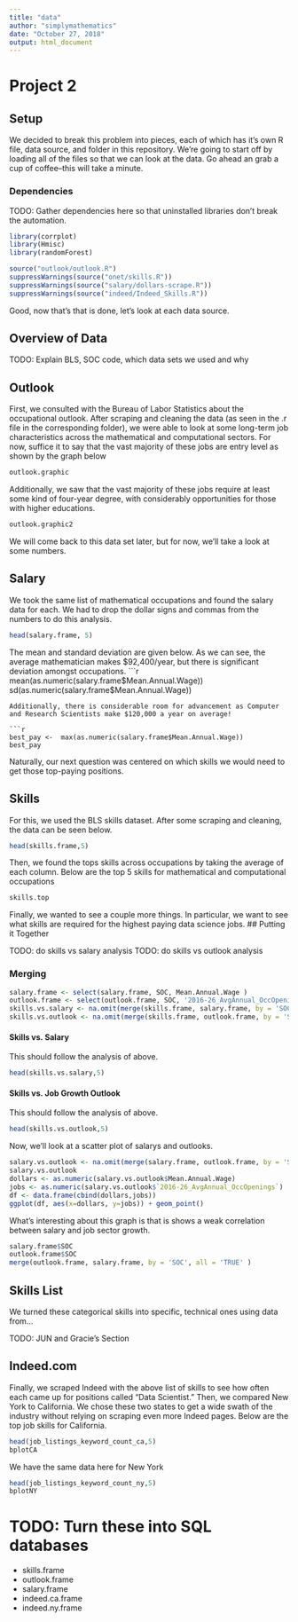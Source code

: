 ```yaml
---
title: "data"
author: "simplymathematics"
date: "October 27, 2018"
output: html_document
---
```


# Project 2
## Setup
We decided to break this problem into pieces, each of which has it's own R file, data source, and folder in this repository. We're going to start off by loading all of the files so that we can look at the data. Go ahead an grab a cup of coffee--this will take a minute.

### Dependencies
TODO: Gather dependencies here so that uninstalled libraries don't break the automation.
```r
library(corrplot)
library(Hmisc)
library(randomForest)
```


```r
source("outlook/outlook.R")
suppressWarnings(source("onet/skills.R"))
suppressWarnings(source("salary/dollars-scrape.R"))
suppressWarnings(source("indeed/Indeed_Skills.R"))
```

Good, now that's that is done, let's look at each data source. 

## Overview of Data

TODO: Explain BLS, SOC code, which data sets we used and why

## Outlook

First, we consulted with the Bureau of Labor Statistics about the occupational outlook. After scraping and cleaning the data (as seen in the .r file in the corresponding folder), we were able to look at some long-term job characteristics across the mathematical and computational sectors. For now, suffice it to say that the vast majority of these jobs are entry level as shown by the graph below

```r
outlook.graphic
```
Additionally, we saw that the vast majority of these jobs require at least some kind of four-year degree, with considerably opportunities for those with higher educations.
```r
outlook.graphic2
```
We will come back to this data set later, but for now, we'll take a look at some numbers.

## Salary
We took the same list of mathematical occupations and found the salary data for each. We had to drop the dollar signs and commas from the numbers to do this analysis.
```r
head(salary.frame, 5)
```
The mean and standard deviation are given below. As we can see, the average mathematician makes $92,400/year, but there is significant deviation amongst occupations.
```r
mean(as.numeric(salary.frame$Mean.Annual.Wage))
sd(as.numeric(salary.frame$Mean.Annual.Wage))
```
Additionally, there is considerable room for advancement as Computer and Research Scientists make $120,000 a year on average!

```r
best_pay <-  max(as.numeric(salary.frame$Mean.Annual.Wage))
best_pay
```
Naturally, our next question was centered on which skills we would need to get those top-paying positions.

## Skills
For this, we used the BLS skills dataset. After some scraping and cleaning, the data can be seen below.
```r
head(skills.frame,5)
```
Then, we found the tops skills across occupations by taking the average of each column. Below are the top 5 skills for mathematical and computational occupations
```r
skills.top
```
Finally, we wanted to see a couple more things. In particular, we want to see what skills are required for the highest paying data science jobs.
## Putting it Together

TODO: do skills vs salary analysis
TODO: do skills vs outlook analysis

### Merging

```r
salary.frame <- select(salary.frame, SOC, Mean.Annual.Wage )
outlook.frame <- select(outlook.frame, SOC, '2016-26_AvgAnnual_OccOpenings')
skills.vs.salary <- na.omit(merge(skills.frame, salary.frame, by = 'SOC', all = TRUE))
skills.vs.outlook <- na.omit(merge(skills.frame, outlook.frame, by = 'SOC', all = TRUE))

```
#### Skills vs. Salary
This should follow the analysis of above.
```r
head(skills.vs.salary,5)
```
#### Skills vs. Job Growth Outlook
This should follow the analysis of above.
```r
head(skills.vs.outlook,5)
```

Now, we'll look at  a scatter plot of salarys and outlooks. 
```r
salary.vs.outlook <- na.omit(merge(salary.frame, outlook.frame, by = 'SOC', all = TRUE))
salary.vs.outlook
dollars <- as.numeric(salary.vs.outlook$Mean.Annual.Wage)
jobs <- as.numeric(salary.vs.outlook$`2016-26_AvgAnnual_OccOpenings`)
df <- data.frame(cbind(dollars,jobs))
ggplot(df, aes(x=dollars, y=jobs)) + geom_point() 
```
What's interesting about this graph is that is shows a weak correlation between salary and job sector growth.

```r

salary.frame$SOC
outlook.frame$SOC
merge(outlook.frame, salary.frame, by = 'SOC', all = 'TRUE' )
```

## Skills List
We turned these categorical skills into specific, technical ones using data from...

TODO: JUN and Gracie's Section

## Indeed.com
Finally, we scraped Indeed with the above list of skills to see how often each came up for positions called "Data Scientist." Then, we compared New York to California. We chose these two states to get a wide swath of the industry without relying on scraping even more Indeed pages. Below are the top job skills for California.

```r
head(job_listings_keyword_count_ca,5)
bplotCA
```
We have the same data here for New York
```r
head(job_listings_keyword_count_ny,5)
bplotNY
```

# TODO: Turn these into SQL databases
 + skills.frame
 + outlook.frame
 + salary.frame
 + indeed.ca.frame
 + indeed.ny.frame

